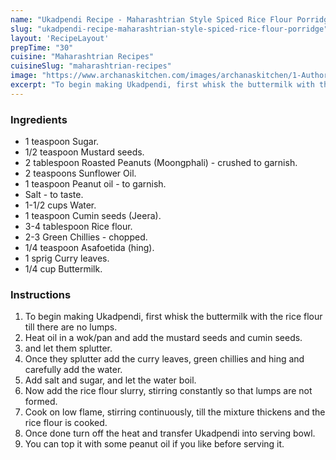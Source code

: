 ---
name: "Ukadpendi Recipe - Maharashtrian Style Spiced Rice Flour Porridge"
slug: "ukadpendi-recipe-maharashtrian-style-spiced-rice-flour-porridge"
layout: 'RecipeLayout'
prepTime: "30"
cuisine: "Maharashtrian Recipes"
cuisineSlug: "maharashtrian-recipes"
image: "https://www.archanaskitchen.com/images/archanaskitchen/1-Author/Madhuli_Ajay/Ukadpend_Maharashtrian_style_spiced_Rice_flour_porridge.jpg"
excerpt: "To begin making Ukadpendi, first whisk the buttermilk with the rice flour till there are no lumps"
---

### Ingredients

- 1 teaspoon Sugar.
- 1/2 teaspoon Mustard seeds.
- 2 tablespoon Roasted Peanuts (Moongphali) - crushed to garnish.
- 2 teaspoons Sunflower Oil.
- 1 teaspoon Peanut oil - to garnish.
- Salt - to taste.
- 1-1/2 cups Water.
- 1 teaspoon Cumin seeds (Jeera).
- 3-4 tablespoon Rice flour.
- 2-3 Green Chillies - chopped.
- 1/4 teaspoon Asafoetida (hing).
- 1 sprig Curry leaves.
- 1/4 cup Buttermilk.

### Instructions

1. To begin making Ukadpendi, first whisk the buttermilk with the rice flour till there are no lumps.
1. Heat oil in a wok/pan and add the mustard seeds and cumin seeds.
1. and let them splutter.
1. Once they splutter add the curry leaves, green chillies and hing and carefully add the water.
1. Add salt and sugar, and let the water boil.
1. Now add the rice flour slurry, stirring constantly so that lumps are not formed.
1. Cook on low flame, stirring continuously, till the mixture thickens and the rice flour is cooked.
1. Once done turn off the heat and transfer Ukadpendi into serving bowl.
1. You can top it with some peanut oil if you like before serving it.
